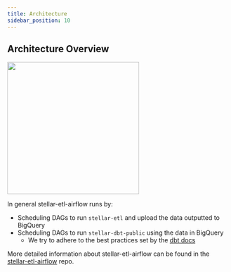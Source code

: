 ```yaml
---
title: Architecture
sidebar_position: 10
---
```



## Architecture Overview

<img src={stellar_etl_airflow_arch} width="300"/>

In general stellar-etl-airflow runs by:

* Scheduling DAGs to run `stellar-etl` and upload the data outputted to BigQuery
* Scheduling DAGs to run `stellar-dbt-public` using the data in BigQuery
  * We try to adhere to the best practices set by the [dbt docs](https://docs.getdbt.com/docs/build/projects)

More detailed information about stellar-etl-airflow can be found in the [stellar-etl-airflow](https://github.com/stellar/stellar-etl-airflow/tree/master) repo.